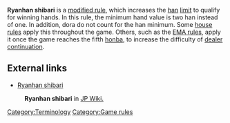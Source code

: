 '''Ryanhan shibari''' {{kana|二飜縛り}} is a [[Rule_variations#Ryanhan_shibari|modified rule]], which increases the [[han]] [[yaku|limit]] to qualify for winning hands.  In this rule, the minimum hand value is two han instead of one.  In addition, dora do not count for the han minimum.  Some [[house rules]] apply this throughout the game.  Others, such as the [[EMA rules]], apply it once the game reaches the fifth [[honba]], to increase the difficulty of [[renchan|dealer continuation]].

==External links==
[[Category:Terminology]]
[[Category:Game rules]]

* [https://ja.wikipedia.org/wiki/麻雀のルール#二飜縛り Ryanhan shibari]
:'''Ryanhan shibari''' in [https://ja.wikipedia.org/ JP Wiki.]